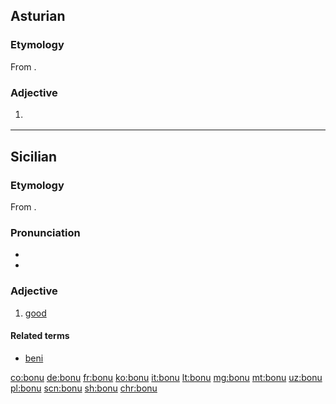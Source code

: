==Asturian==

===Etymology===
From {{etyl|la|ast}} {{m|la|bonus}}.

===Adjective===
{{ast-adj|bon}}

# {{l/en|good}} {{gloss|acting in the interest of good; ethical good intentions}}

----

==Sicilian==

===Etymology===
From {{etyl|la|scn}} {{term|bonus|lang=la}}.

===Pronunciation===
* {{IPA|/ˈbɔ.nu/|lang=scn}}
* {{hyphenation|bò|nu|lang=scn}}

===Adjective===
{{scn-adj|bon|u|a|i}}

# [[good]]

====Related terms====
* [[beni]]

[[co:bonu]]
[[de:bonu]]
[[fr:bonu]]
[[ko:bonu]]
[[it:bonu]]
[[lt:bonu]]
[[mg:bonu]]
[[mt:bonu]]
[[uz:bonu]]
[[pl:bonu]]
[[scn:bonu]]
[[sh:bonu]]
[[chr:bonu]]